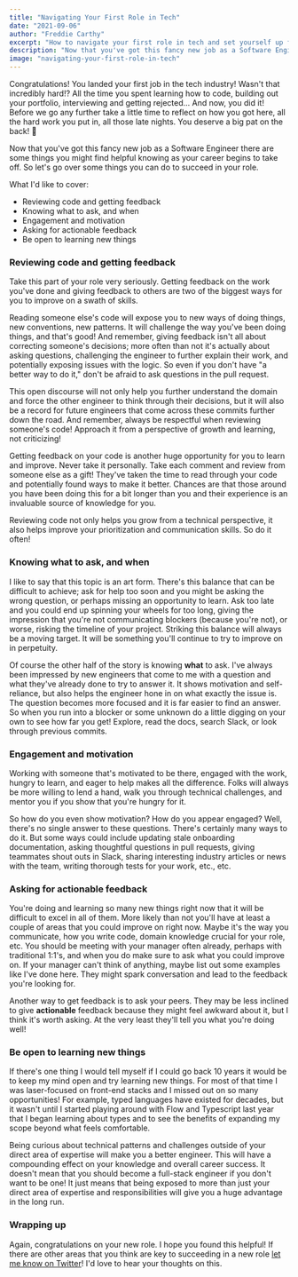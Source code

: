 ```yaml
---
title: "Navigating Your First Role in Tech"
date: "2021-09-06"
author: "Freddie Carthy"
excerpt: "How to navigate your first role in tech and set yourself up for success."
description: "Now that you've got this fancy new job as a Software Engineer there are some things you might find helpful knowing as your career begins to take off. So let's go over some things you can do to succeed in your role."
image: "navigating-your-first-role-in-tech"
---
```


<p>
Congratulations! You landed your first job in the tech industry! Wasn't that incredibly hard!? All the time you spent learning how to code, building out your portfolio, interviewing and getting rejected... And now, you did it! <RandomHighlight>Before we go any further take a little time to reflect on how you got here, all the hard work you put in, all those late nights</RandomHighlight>. You deserve a big pat on the back! 🎉
</p>

<p>
Now that you've got this fancy new job as a Software Engineer there are some things you might find helpful knowing as your career begins to take off. So let's go over some things you can do to succeed in your role.
</p>

<p>
What I'd like to cover:
</p>

<ul>
  <li>Reviewing code and getting feedback</li>
  <li>Knowing what to ask, and when</li>
  <li>Engagement and motivation</li>
  <li>Asking for actionable feedback</li>
  <li>Be open to learning new things</li>
</ul>

<h3>Reviewing code and getting feedback</h3>
<p>
Take this part of your role very seriously. Getting feedback on the work you've done and giving feedback to others are two of the biggest ways for you to improve on a swath of skills.
</p>

<p>
Reading someone else's code will expose you to new ways of doing things, new conventions, new patterns. It will challenge the way you've been doing things, and that's good! And remember, <RandomHighlight>giving feedback isn't all about correcting someone's decisions; more often than not it's actually about asking questions</RandomHighlight>, challenging the engineer to further explain their work, and potentially exposing issues with the logic. So even if you don't have "a better way to do it," don't be afraid to ask questions in the pull request.
</p>

<p>
This open discourse will not only help you further understand the domain and force the other engineer to think through their decisions, but it will also be a record for future engineers that come across these commits further down the road. <RandomHighlight>And remember, always be respectful when reviewing someone's code</RandomHighlight>! Approach it from a perspective of growth and learning, not criticizing!
</p>

<p>
Getting feedback on your code is another huge opportunity for you to learn and improve. Never take it personally. <RandomHighlight>Take each comment and review from someone else as a gift</RandomHighlight>! They've taken the time to read through your code and potentially found ways to make it better. Chances are that those around you have been doing this for a bit longer than you and their experience is an invaluable source of knowledge for you.
</p>

<p>
Reviewing code not only helps you grow from a technical perspective, it also helps improve your prioritization and communication skills. So do it often!
</p>

<h3>Knowing what to ask, and when</h3>
<p>
I like to say that this topic is an art form. There's this balance that can be difficult to achieve; ask for help too soon and you might be asking the wrong question, or perhaps missing an opportunity to learn. Ask too late and you could end up spinning your wheels for too long, giving the impression that you're not communicating blockers (because you're not), or worse, risking the timeline of your project. <RandomHighlight>Striking this balance will always be a moving target. It will be something you'll continue to try to improve on in perpetuity</RandomHighlight>.
</p>

<p>
Of course the other half of the story is knowing <strong>what</strong> to ask. I've always been impressed by new engineers that come to me with a question and what they've already done to try to answer it. It shows motivation and self-reliance, but also helps the engineer hone in on what exactly the issue is. The question becomes more focused and it is far easier to find an answer. So when you run into a blocker or some unknown do a little digging on your own to see how far you get! Explore, read the docs, search Slack, or look through previous commits.
</p>

<h3>Engagement and motivation</h3>
<p>
Working with someone that's motivated to be there, engaged with the work, hungry to learn, and eager to help makes all the difference. Folks will always be more willing to lend a hand, walk you through technical challenges, and mentor you if you show that you're hungry for it.
</p>

<p>
<RandomHighlight>So how do you even show motivation? How do you appear engaged?</RandomHighlight> Well, there's no single answer to these questions. There's certainly many ways to do it. But some ways could include updating stale onboarding documentation, asking thoughtful questions in pull requests, giving teammates shout outs in Slack, sharing interesting industry articles or news with the team, writing thorough tests for your work, etc., etc.
</p>

<h3>Asking for actionable feedback</h3>
<p>
You're doing and learning so many new things right now that it will be difficult to excel in all of them. <RandomHighlight>More likely than not you'll have at least a couple of areas that you could improve on right now</RandomHighlight>. Maybe it's the way you communicate, how you write code, domain knowledge crucial for your role, etc. You should be meeting with your manager often already, perhaps with traditional 1:1's, and when you do make sure to ask what you could improve on. If your manager can't think of anything, maybe list out some examples like I've done here. They might spark conversation and lead to the feedback you're looking for.
</p>

<p>
Another way to get feedback is to ask your peers. They may be less inclined to give <strong>actionable</strong> feedback because they might feel awkward about it, but I think it's worth asking. At the very least they'll tell you what you're doing well!
</p>

<h3>Be open to learning new things</h3>
<p>
If there's one thing I would tell myself if I could go back 10 years it would be to keep my mind open and try learning new things. For most of that time I was laser-focused on front-end stacks and I missed out on so many opportunities! For example, typed languages have existed for decades, but it wasn't until I started playing around with Flow and Typescript last year that I began learning about types and to see the benefits of expanding my scope beyond what feels comfortable.
</p>

<p>
<RandomHighlight>Being curious about technical patterns and challenges outside of your direct area of expertise will make you a better engineer</RandomHighlight>. This will have a compounding effect on your knowledge and overall career success. It doesn't mean that you should become a full-stack engineer if you don't want to be one! It just means that being exposed to more than just your direct area of expertise and responsibilities will give you a huge advantage in the long run.
</p>

<h3>Wrapping up</h3>
<p>
Again, congratulations on your new role. I hope you found this helpful! If there are other areas that you think are key to succeeding in a new role <a href="https://twitter.com/freddiecarthy" target="_blank">let me know on Twitter</a>! I'd love to hear your thoughts on this.
</p>

